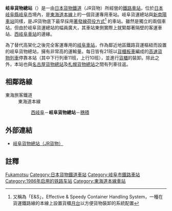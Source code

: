{{NoteTA|1 = zh:岐阜貨物總站; zh-cn:岐阜货物总站; zh-tw:岐阜貨物總車站; zh-hk:岐阜貨物總站; }}
{{日本車站資訊
|公司色 = #2d86bd
|文字色 = 
|站名 = 岐阜貨物總站
|圖片 = Gifukamotsu 01.jpg
|pxl = 
|圖片說明 = 岐阜貨物總站車站辦公室
|日文原名 = 岐阜貨物ターミナル
|平假名 = ぎふかもつターミナル
|羅馬拼音 =Gifu Kamotsu Terminal
|副站名 = 
|電報略號 =キタ
|車站編號 = 
|所屬公司 = [[日本貨物鐵道|日本貨物鐵道]]（JR貨物）
|所在地 = [[岐阜縣|岐阜縣]][[岐阜市|岐阜市]]今嶺4丁目18-1
|車站構造 = [[地面車站|地面車站]]
|啟用年月日 = 1986年（[[昭和|昭和]]61年）11月1日
|所屬路線 = [[東海道本線|東海道本線]]
|前一站 = [[西岐阜車站|西岐阜]]
|前一站距離 = 1.2
|後一站距離 = 1.6
|後一站 = [[穗積車站|穗積]]
|距離 = 400.7
|起點站 = [[東京車站|東京]]
|廢站年月日 = 
|上下車人次 = 
|統計年度 = 
|轉車 = 
|備註 = 貨運專用車站
}}
'''岐阜貨物總站'''（{{jpn|j=岐阜貨物ターミナル駅|hg=ぎふかもつターミナルえき|rm=Gifu-kamotsu-tāminaru eki|f=y}}）是一由[[日本貨物鐵道|日本貨物鐵道]]（JR貨物）所經營的[[鐵路車站|鐵路車站]]，位於[[日本|日本]][[岐阜縣|岐阜縣]][[岐阜市|岐阜市]]境內，是[[東海道本線|東海道本線]]上的一個貨運專用車站。岐阜貨運總站與[[新南陽車站|新南陽車站]]同樣，是JR貨物底下最早採用[[著發線荷役方式|著發線荷役方式]]<ref name="E&S">又稱為「E&S」，Effective & Speedy Container Handling System，一種在貨運鐵路線的本線上設置貨櫃[[月台|月台]]以方便貨物裝卸的系統配置</ref> 的車站。雖然是獨立的兩個車站，但由於岐阜貨運總站的幅員廣大，其車站東側實際上就緊鄰著隔壁的客運車站、[[西岐阜車站|西岐阜車站]]的邊緣。

為了替代高架化之後完全客運專用的[[岐阜車站|岐阜車站]]，作為鄰近地區鐵路貨運樞紐而設置的岐阜貨物總站，擁有非常高的運輸量。每日皆有21班以[[平車|貨櫃板車]]編成的[[高速貨物列車|高速貨物列車]]停靠本站（其中下行列車11班，上行10班），並進行[[貨櫃|貨櫃]]的裝卸。除此之外，本站也與[[名古屋貨物總站|名古屋貨物總站]]及[[札幌貨物總站|札幌貨物總站]]之間有列車往返。

==相鄰路線==
; 東海旅客鐵道
: 東海道本線
:: [[西岐阜站|西岐阜]]－'''岐阜貨物總站'''－[[穗積站|穗積]]

==外部連結==
* {{ja}}[https://web.archive.org/web/20081004175904/http://www.jrkanto.com/station/gifu.htm 岐阜貨物總站（JR貨物）]

== 註釋 ==
<references/>

{{東海道本線 (JR東海)}}

{{DEFAULTSORT:Gifu-Kamotsu}}
[[Category:日本鐵路車站_Gi|Fukamotsu]]
[[Category:日本貨物鐵道車站|Category:日本貨物鐵道車站]]
[[Category:岐阜市鐵路車站|Category:岐阜市鐵路車站]]
[[Category:1986年启用的铁路车站|Category:1986年启用的铁路车站]]
[[Category:東海道本線車站|Category:東海道本線車站]]

{{japan-rail-stub}}